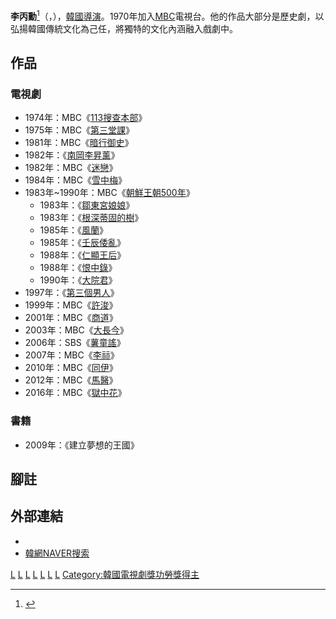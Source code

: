{{藝人
| 姓名     = 李丙勳
| 類型     = 幕後
| 圖片     = 
| 圖片尺寸 = 
| 圖片簡介 = 
| 原名     = 
| 外文名   = 이병훈
| 外文     = ko
| 羅馬拼音 = Lee Byung Hoon
| 英文名   = 
| 綽號     = 
| 其他藝名 = 
| 國籍     = {{ROK}}
| 民族     = 
| 籍貫     = 
| 出生日期 = {{birth_date_and_age|1944|10|14}}
| 出生地點 = {{flagicon|JPN}} [[日治朝鮮|日治朝鮮]][[忠清南道|忠清南道]][[燕岐郡|燕岐郡]]
| 職業     = [[導演|導演]]
| 語言     = [[韓语|韓语]]
| 教育程度 = [[首爾大學|首爾大學]]農林學系學士<br>[[漢陽大學|漢陽大學]]研究所放送學碩士<br> [[慶熙大學|慶熙大學]]漢醫學榮譽博士
| 出身地   = 
| 出道作   = MBC《[[113搜查本部|113搜查本部]]》 
| 出道日期 = 
| 代表作   = 
| 活躍年代 = 
| 經紀公司 =  金鐘學製作公司
| imdb = 1636695
}}

{{Infobox Korean name
|hangul =이병훈
|hanja =李丙勳
}}

'''李丙勳'''<ref>{{Cite web |url=http://focus.chosun.com/people/people01.jsp?id=2673 |title=朝鮮日報日文版 |access-date=2012-01-23 |archive-date=2020-04-18 |archive-url=https://web.archive.org/web/20200418024417/http://focus.chosun.com/people/people01.jsp?id=2673 |dead-url=no }}</ref>（{{lang-ko|'''이병훈'''}}，{{bd|1944年|10月14日}}），[[韓國|韓國]][[導演|導演]]。1970年加入[[MBC|MBC]]電視台。他的作品大部分是歷史劇，以弘揚韓國傳統文化為己任，將獨特的文化內涵融入戲劇中。

== 作品 ==
=== 電視劇 ===
*1974年：MBC《[[113搜查本部|113搜查本部]]》
*1975年：MBC《[[第三堂課|第三堂課]]》
*1981年：MBC《[[暗行御史|暗行御史]]》
*1982年：《[[南岡李昇薰|南岡李昇薰]]》
*1982年：MBC《[[迷戀|迷戀]]》
*1984年：MBC《[[雪中梅|雪中梅]]》
*1983年~1990年：MBC《[[朝鮮王朝500年|朝鮮王朝500年]]》
**1983年：《[[鄒東宮娘娘|鄒東宮娘娘]]》
**1983年：《[[根深蒂固的樹_(1983年)|根深蒂固的樹]]》
**1985年：《[[風蘭|風蘭]]》
**1985年：《[[壬辰倭亂_(電視劇)|壬辰倭亂]]》
**1988年：《[[仁顯王后_(電視劇)|仁顯王后]]》
**1988年：《[[恨中錄_(電視劇)|恨中錄]]》
**1990年：《[[大院君_(電視劇)|大院君]]》
*1997年：《[[第三個男人|第三個男人]]》
*1999年：MBC《[[醫道|許浚]]》
*2001年：MBC《[[商道|商道]]》
*2003年：MBC《[[大長今_(電視劇)|大長今]]》
*2006年：SBS《[[薯童謠_(電視劇)|薯童謠]]》
*2007年：MBC《[[李祘_(電視劇)|李祘]]》
*2010年：MBC《[[同伊|同伊]]》
*2012年：MBC《[[馬醫|馬醫]]》
*2016年：MBC《[[獄中花|獄中花]]》

=== 書籍 ===
*2009年：《建立夢想的王國》

== 腳註 ==
{{reflist}}
== 外部連結 ==
*{{official|http://www.leebyunghoon.com/}}{{ko}}
*[http://search.naver.com/search.naver?where=nexearch&sm=tab_txc&ie=utf8&query=pd%EC%9D%B4%EB%B3%91%ED%9B%88&os=161941 韓網NAVER搜索] {{Wayback|url=http://search.naver.com/search.naver?where=nexearch&sm=tab_txc&ie=utf8&query=pd%EC%9D%B4%EB%B3%91%ED%9B%88&os=161941 |date=20200418024427 }}{{ko}}

{{金鐘學製作公司}}
{{百想藝術大賞電視部門導演賞}}
[[Category:韓國導演|L]]
[[Category:韓國電視劇導演|L]]
[[Category:首爾大學校友|L]]
[[Category:漢陽大學校友|L]]
[[Category:慶熙大學校友|L]]
[[Category:忠清南道出身人物|L]]
[[Category:李姓|L]]
[[Category:韓國電視劇獎功勞獎得主|Category:韓國電視劇獎功勞獎得主]]